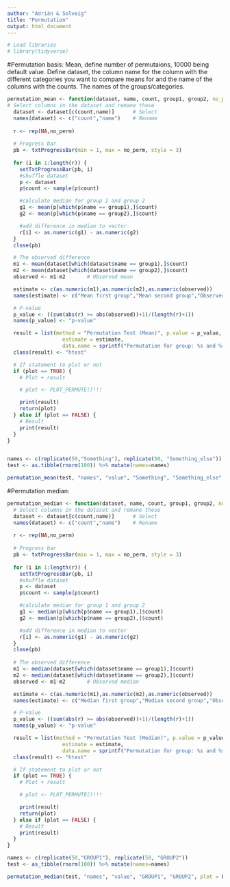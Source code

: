 ```yaml
---
author: "Adrián & Solveig"
title: "Permutation"
output: html_document
---
```


```r
# Load libraries
# library(tidyverse)
```


#Permutation basis:
Mean, define number of permutaions, 10000 being default value.
Define dataset, the column name for the column with the different categories you want to compare means for and the name of the columns with the counts.
The names of the groups/categories.

```r
permutation_mean <- function(dataset, name, count, group1, group2, no_perm=10000, plot=FALSE){
# Select columns in the dataset and remane those
  dataset <- dataset[c(count,name)]      # Select
  names(dataset) <- c("count","name")    # Rename
  
  r <- rep(NA,no_perm)
  
  # Progress bar
  pb <- txtProgressBar(min = 1, max = no_perm, style = 3)
  
  for (i in 1:length(r)) {
    setTxtProgressBar(pb, i)
    #shuffle dataset
    p <- dataset
    p$count <- sample(p$count)

    #calculate median for group 1 and group 2
    g1 <- mean(p[which(p$name == group1),]$count)
    g2 <- mean(p[which(p$name == group2),]$count)

    #add difference in median to vector
    r[i] <- as.numeric(g1) - as.numeric(g2)
  }
  close(pb)

  # The observed difference
  m1 <- mean(dataset[which(dataset$name == group1),]$count)
  m2 <- mean(dataset[which(dataset$name == group2),]$count)
  observed <- m1-m2       # Observed mean

  estimate <- c(as.numeric(m1),as.numeric(m2),as.numeric(observed))
  names(estimate) <- c("Mean first group","Mean second group","Observed mean difference")

  # P-value
  p_value <- ((sum(abs(r) >= abs(observed))+1)/(length(r)+1))
  names(p_value) <- "p-value"

  result = list(method = "Permutation Test (Mean)", p.value = p_value,
                  estimate = estimate,
                  data.name = sprintf("Permutation for group: %s and %s", group1, group2))
  class(result) <- "htest"

  # If statement to plot or not
  if (plot == TRUE) {
    # Plot + result

    # plot <- PLOT_PERMUTE()!!!

    print(result)
    return(plot)
  } else if (plot == FALSE) {
    # Result
    print(result)
  }
}


names <- c(replicate(50,"Something"), replicate(50, "Something_else"))
test <- as.tibble(rnorm(100)) %>% mutate(names=names)

permutation_mean(test, "names", "value", "Something", "Something_else", plot = FALSE)

```


#Permutation median:

```r
permutation_median <- function(dataset, name, count, group1, group2, no_perm=10000, plot=FALSE) {
  # Select columns in the dataset and remane those
  dataset <- dataset[c(count,name)]      # Select
  names(dataset) <- c("count","name")    # Rename
  
  r <- rep(NA,no_perm)
  
  # Progress bar
  pb <- txtProgressBar(min = 1, max = no_perm, style = 3)
  
  for (i in 1:length(r)) {
    setTxtProgressBar(pb, i)
    #shuffle dataset
    p <- dataset
    p$count <- sample(p$count)

    #calculate median for group 1 and group 2
    g1 <- median(p[which(p$name == group1),]$count)
    g2 <- median(p[which(p$name == group2),]$count)

    #add difference in median to vector
    r[i] <- as.numeric(g1) - as.numeric(g2)
  }
  close(pb)
  
  # The observed difference
  m1 <- median(dataset[which(dataset$name == group1),]$count)
  m2 <- median(dataset[which(dataset$name == group2),]$count)
  observed <- m1-m2       # Observed median

  estimate <- c(as.numeric(m1),as.numeric(m2),as.numeric(observed))
  names(estimate) <- c("Median first group","Median second group","Observed median difference")

  # P-value
  p_value <- ((sum(abs(r) >= abs(observed))+1)/(length(r)+1))
  names(p_value) <- "p-value"

  result = list(method = "Permutation Test (Median)", p.value = p_value,
                  estimate = estimate,
                  data.name = sprintf("Permutation for group: %s and %s", group1, group2))
  class(result) <- "htest"

  # If statement to plot or not
  if (plot == TRUE) {
    # Plot + result

    # plot <- PLOT_PERMUTE()!!!

    print(result)
    return(plot)
  } else if (plot == FALSE) {
    # Result
    print(result)
  }
}

names <- c(replicate(50,"GROUP1"), replicate(50, "GROUP2"))
test <- as_tibble(rnorm(100)) %>% mutate(names=names)

permutation_median(test, "names", "value", "GROUP1", "GROUP2", plot = F)
```